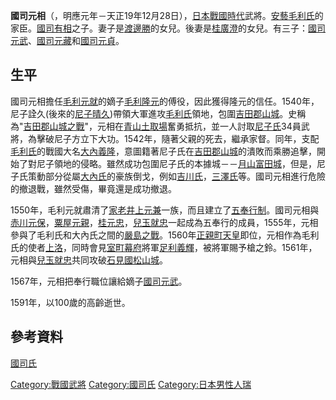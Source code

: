 {{japanese|japanese=国司元相|kana=くにし もとすけ|romaji=Kunishi Motosuke}}

'''國司元相'''（{{bd|1942年||1592年|2月11日}}，明應元年－天正19年12月28日），[[日本戰國時代|日本戰國時代]]武將。[[安藝|安藝]][[毛利氏|毛利氏]]的家臣。[[國司有相|國司有相]]之子。妻子是[[渡邊勝|渡邊勝]]的女兒。後妻是[[桂廣澄|桂廣澄]]的女兒。有三子：[[國司元武|國司元武]]、[[國司元藏|國司元藏]]和[[國司元貞|國司元貞]]。

== 生平 ==

國司元相擔任[[毛利元就|毛利元就]]的嫡子[[毛利隆元|毛利隆元]]的傅役，因此獲得隆元的信任。1540年，尼子詮久(後來的[[尼子晴久|尼子晴久]])帶領大軍進攻[[毛利氏|毛利氏]]領地，包圍[[吉田郡山城|吉田郡山城]]。史稱為"[[吉田郡山城之戰|吉田郡山城之戰]]"，元相在[[青山土取場|青山土取場]]奮勇抵抗，並一人討取[[尼子氏|尼子氏]]34員武將，為擊破尼子方立下大功。1542年，隨著父親的死去，繼承家督。同年，支配[[毛利氏|毛利氏]]的戰國大名[[大內義隆|大內義隆]]，意圖籍著尼子氏在[[吉田郡山城|吉田郡山城]]的潰敗而乘勝追擊，開始了對尼子領地的侵略。雖然成功包圍尼子氏的本據城－－[[月山富田城|月山富田城]]，但是，尼子氏策動部分從屬[[大內氏|大內氏]]的豪族倒戈，例如[[吉川氏|吉川氏]]，[[三澤氏|三澤氏]]等。國司元相進行危險的撤退戰，雖然受傷，畢竟還是成功撤退。

1550年，毛利元就肅清了[[家老|家老]][[井上元兼|井上元兼]]一族，而且建立了[[五奉行制|五奉行制]]。國司元相與[[赤川元保|赤川元保]]，[[粟屋元親|粟屋元親]]，[[桂元忠|桂元忠]]，[[兒玉就忠|兒玉就忠]]一起成為五奉行的成員，1555年，元相參與了毛利氏和大內氏之間的[[嚴島之戰|嚴島之戰]]。1560年[[正親町天皇|正親町天皇]]即位，元相作為毛利氏的使者[[上洛|上洛]]，同時會見[[室町幕府|室町幕府]]將軍[[足利義輝|足利義輝]]，被將軍賜予槍之鈴。1561年，元相與[[兒玉就忠|兒玉就忠]]共同攻破[[石見國|石見國]][[松山城|松山城]]。

1567年，元相把奉行職位讓給嫡子[[國司元武|國司元武]]。

1591年，以100歲的高齡逝世。

== 參考資料 ==
[http://www2.harimaya.com/sengoku/html/kunisi_k.html 國司氏]{{Wayback|url=http://www2.harimaya.com/sengoku/html/kunisi_k.html |date=20080920080021 }}

[[Category:戰國武將|Category:戰國武將]]
[[Category:國司氏|Category:國司氏]]
[[Category:日本男性人瑞|Category:日本男性人瑞]]